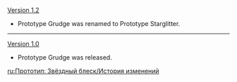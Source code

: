{{Change History/Header}}
[[Version 1.2]]
*Prototype Grudge was renamed to Prototype Starglitter.
----
[[Version 1.0]]
*Prototype Grudge was released.
<noinclude>


[[ru:Прототип: Звёздный блеск/История изменений]]
</noinclude>